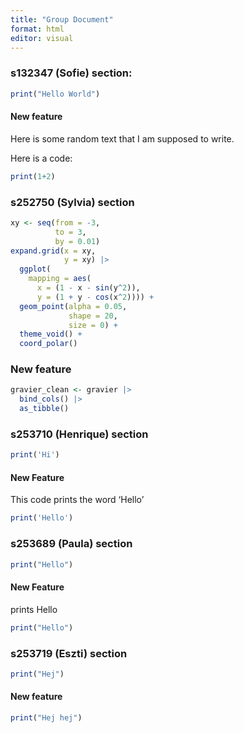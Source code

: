 ```yaml
---
title: "Group Document"
format: html
editor: visual
---
```


### s132347 (Sofie) section:

```r

print("Hello World")
```

#### New feature

Here is some random text that I am supposed to write.

Here is a code:

```r

print(1+2)
```

### s252750 (Sylvia) section

```r
xy <- seq(from = -3,
          to = 3, 
          by = 0.01)
expand.grid(x = xy,
            y = xy) |>
  ggplot(
    mapping = aes(
      x = (1 - x - sin(y^2)),
      y = (1 + y - cos(x^2)))) +
  geom_point(alpha = 0.05,
             shape = 20,
             size = 0) +
  theme_void() +
  coord_polar()
```

### New feature

```r
gravier_clean <- gravier |>
  bind_cols() |>
  as_tibble()
```

### s253710 (Henrique) section

```r
print('Hi')
```

#### New Feature

This code prints the word 'Hello'

```r
print('Hello')
```

### s253689 (Paula) section

```r
print("Hello")
```

#### New Feature

prints Hello

```r
print("Hello")
```

### s253719 (Eszti) section

```r
print("Hej")
```

#### New feature

```r
print("Hej hej")
```
